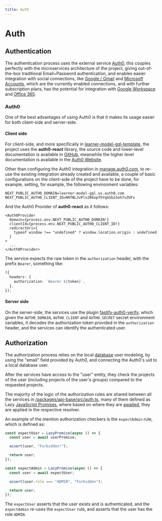 ```yaml
---
title: Auth
---
```


# Auth

## Authentication

The authentication process uses the external service [Auth0](https://auth0.com/),
this couples perfectly with the microservices architecture of the project, giving out-of-the-box traditional Email+Password authentication,
and enables easier integration with social connections,
like [Google / Gmail](https://marketplace.auth0.com/integrations/google-social-connection) and
[Microsoft Accounts](https://marketplace.auth0.com/integrations/microsoft-account-social-connection),
which are the currently enabled connections, and with further subscription plans, has the potential
for integration with [Google Workspace](https://marketplace.auth0.com/integrations/google-workspace-sso) and
[Office 365](https://marketplace.auth0.com/integrations/office-365-sso).

### Auth0

One of the best advantages of using Auth0 is that it makes its usage easier for both client-side and server-side.

#### Client side

For client-side, and more specifically in [learner-model-gql-template](https://github.com/PabloSzx/learner-model-gql-template),
the project uses the **auth0-react** library, the source code and lower-level documentation is available in [GitHub](https://github.com/auth0/auth0-react),
meanwhile the higher level documentation is available in the [Auth0 Website](https://auth0.com/docs/libraries/auth0-react).

Other than configuring the Auth0 integration in [manage.auth0.com](https://manage.auth0.com/), to re-use the existing integration already created and available,
a couple of basic configurations on the client-side of the project have to be done, for example, setting, for example, the following environment variables:

```
NEXT_PUBLIC_AUTH0_DOMAIN=learner-model-gql.us.auth0.com
NEXT_PUBLIC_AUTH0_CLIENT_ID=RRfBLJvPlx2R6opfhYqGSb23oh7vZUFx
```

And the Auth0 Provider of **auth0-react** as it follows:

```tsx
<Auth0Provider
  domain={process.env.NEXT_PUBLIC_AUTH0_DOMAIN!}
  clientId={process.env.NEXT_PUBLIC_AUTH0_CLIENT_ID!}
  redirectUri={
    typeof window !== "undefined" ? window.location.origin : undefined
  }
>
  ...
</Auth0Provider>
```

The service expects the raw token in the `authorization` header, with the prefix `Bearer`, something like:

```ts
({
  headers: {
    authorization: `Bearer ${token}`,
  },
});
```

#### Server side

On the server-side, the services use the plugin [fastify-auth0-verify](https://github.com/nearform/fastify-auth0-verify), which
given the `AUTH0_DOMAIN`, `AUTH0_CLIENT` and `AUTH0_SECRET` secret environment variables, it decodes the authorization token provided in the `authorization` header,
and the services can identify the authenticated user.

## Authorization

The authorization process relies on the local [database](/how-it-works/database) user modeling,
by using the "email" field provided by Auth0, and connecting the Auth0's uid to a local database user.

After the services have access to the "user" entity, they check the projects of the user (including projects of the user's groups) compared to the requested projects.

The majority of the logic of the authorization rules are shared between all the services in [/packages/api-base/src/auth.ts](https://github.com/PabloSzx/learner-model-gql/blob/main/packages/api-base/src/auth.ts),
many of them defined as Lazy [JavaScript Promises](https://developer.mozilla.org/en-US/docs/Web/JavaScript/Reference/Global_Objects/Promise), where based on where they are [awaited](https://developer.mozilla.org/en-US/docs/Web/JavaScript/Reference/Operators/await),
they are applied in the respective resolver.

An example of the mention authorization checkers is the `expectAdmin` rule, which is defined as:

```ts
const expectUser = LazyPromise(async () => {
  const user = await userPromise;

  assert(user, "Forbidden!");

  return user;
});

const expectAdmin = LazyPromise(async () => {
  const user = await expectUser;

  assert(user.role === "ADMIN", "Forbidden");

  return user;
});
```

The `expectUser` asserts that the user exists and is authenticated, and the `expectAdmin` re-uses the `expectUser` rule, and asserts that the user has the role `ADMIN`.
